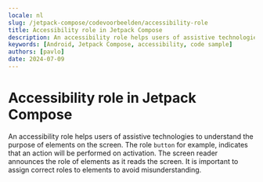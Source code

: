```yaml
---
locale: nl
slug: /jetpack-compose/codevoorbeelden/accessibility-role
title: Accessibility role in Jetpack Compose
description: An accessibility role helps users of assistive technologies to understand the purpose of elements on the screen.
keywords: [Android, Jetpack Compose, accessibility, code sample]
authors: [pavlo]
date: 2024-07-09
---
```


# Accessibility role in Jetpack Compose

An accessibility role helps users of assistive technologies to understand the purpose of elements on the screen. The role `button` for example, indicates that an action will be performed on activation. The screen reader announces the role of elements as it reads the screen. It is important to assign correct roles to elements to avoid misunderstanding.

<CodeSample id="accessibility-role" framework="jetpack-compose" locale="nl"/>
